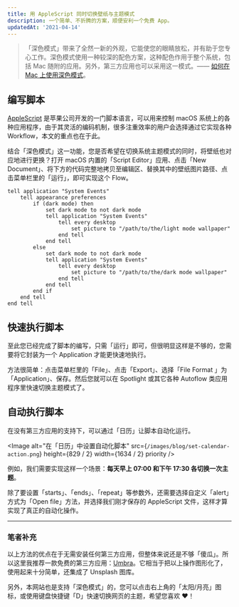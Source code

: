 ```yaml
---
title: 用 AppleScript 同时切换壁纸与主题模式
description: 一个简单、不折腾的方案，顺便安利一个免费 App。
updatedAt: '2021-04-14'
---
```


> 「深色模式」带来了全然一新的外观，它能使您的眼睛放松，并有助于您专心工作。深色模式使用一种较深的配色方案，这种配色作用于整个系统，包括 Mac 随附的应用。另外，第三方应用也可以采用这一模式。—— [如何在 Mac 上使用深色模式]。

## 编写脚本

[AppleScript] 是苹果公司开发的一门脚本语言，可以用来控制 macOS 系统上的各种应用程序，由于其灵活的编码机制，很多注重效率的用户会选择通过它实现各种 Workflow，本文的重点也在于此。

结合「深色模式」这一功能，您是否希望在切换系统主题模式的同时，将壁纸也对应地进行更换？打开 macOS 内置的「Script Editor」应用、点击「New Document」、将下方的代码完整地拷贝至编辑区、替换其中的壁纸图片路径、点击菜单栏里的「运行」，即可实现这个 Flow。

```applescript
tell application "System Events"
	tell appearance preferences
		if (dark mode) then
			set dark mode to not dark mode
			tell application "System Events"
				tell every desktop
					set picture to "/path/to/the/light mode wallpaper"
				end tell
			end tell
		else
			set dark mode to not dark mode
			tell application "System Events"
				tell every desktop
					set picture to "/path/to/the/dark mode wallpaper"
				end tell
			end tell
		end if
	end tell
end tell
```

## 快速执行脚本

至此您已经完成了脚本的编写，只需「运行」即可，但很明显这样是不够的，您需要将它封装为一个 Application 才能更快速地执行。

方法很简单：点击菜单栏里的「File」、点击「Export」、选择「File Format 」为「Application」、保存。然后您就可以在 Spotlight 或其它各种 Autoflow 类应用程序里快速切换主题模式了。

## 自动执行脚本

在没有第三方应用的支持下，可以通过「日历」让脚本自动化运行。

<Image
  alt="在「日历」中设置自动化脚本"
  src={`/images/blog/set-calendar-action.png`}
  height={829 / 2}
  width={1634 / 2}
  priority
/>

例如，我们需要实现这样一个场景：**每天早上 07:00 和下午 17:30 各切换一次主题**。

除了要设置「starts」、「ends」、「repeat」等参数外，还需要选择自定义「alert」方式为「Open file」方法，并选择我们刚才保存的 AppleScript 文件，这样才算实现了真正的自动化操作。

---

### 笔者补充

以上方法的优点在于无需安装任何第三方应用，但整体来说还是不够「傻瓜」。所以这里我推荐一款免费的第三方应用：[Umbra]。它相当于把以上操作图形化了，使用起来十分简单，还集成了 Unsplash 图库。

另外，本网站也是支持「深色模式」的，您可以点击右上角的「太阳/月亮」图标，或使用键盘快捷键「D」快速切换网页的主题，希望您喜欢 ❤️！

[如何在 mac 上使用深色模式]: https://support.apple.com/zh-cn/HT208976
[applescript]: https://developer.apple.com/library/archive/documentation/AppleScript/Conceptual/AppleScriptLangGuide/introduction/ASLR_intro.html
[umbra]: https://umbra.replay.software/
